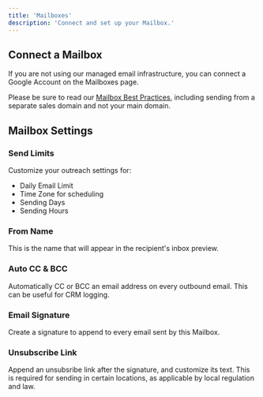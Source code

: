 ```yaml
---
title: 'Mailboxes'
description: 'Connect and set up your Mailbox.'
---
```


## Connect a Mailbox

If you are not using our managed email infrastructure, you can connect a Google Account on the Mailboxes page.

Please be sure to read our [Mailbox Best Practices](/mailboxes/recommendations), including sending from a separate sales domain and not your main domain.




## Mailbox Settings

### Send Limits

Customize your outreach settings for:
- Daily Email Limit
- Time Zone for scheduling
- Sending Days
- Sending Hours

### From Name
This is the name that will appear in the recipient's inbox preview.

### Auto CC & BCC
Automatically CC or BCC an email address on every outbound email. This can be useful for CRM logging.

### Email Signature
Create a signature to append to every email sent by this Mailbox.

### Unsubscribe Link
Append an unsubsribe link after the signature, and customize its text. This is required for sending in certain locations, as applicable by local regulation and law.